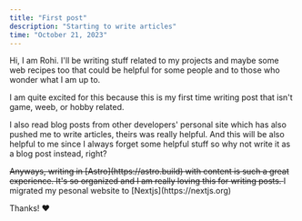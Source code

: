 ```yaml
---
title: "First post"
description: "Starting to write articles"
time: "October 21, 2023"
---
```


Hi, I am Rohi. I'll be writing stuff related to my projects and maybe some web recipes too that could be helpful for some people and to those who wonder what I am up to.

I am quite excited for this because this is my first time writing post that isn't game, weeb, or hobby related.

I also read blog posts from other developers' personal site which has also pushed me to write articles, theirs was really helpful.
And this will be also helpful to me since I always forget some helpful stuff so why not write it as a blog post instead, right?

<s>
  Anyways, writing in [Astro](https://astro.build) with content is such a great
  experience. It's so organized and I am really loving this for writing posts.
</s>
I migrated my pesonal website to [Nextjs](https://nextjs.org)

Thanks! ❤️